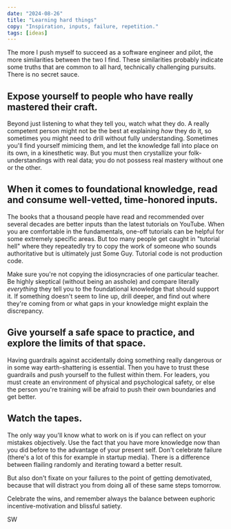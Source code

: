 ```yaml
---
date: "2024-08-26"
title: "Learning hard things"
copy: "Inspiration, inputs, failure, repetition."
tags: [ideas]
---
```


The more I push myself to succeed as a software engineer and pilot, the more similarities between the two I find. These similarities probably indicate some truths that are common to all hard, technically challenging pursuits. There is no secret sauce.

## Expose yourself to people who have really mastered their craft.

Beyond just listening to what they tell you, watch what they do. A really competent person might not be the best at explaining _how_ they do it, so sometimes you might need to drill without fully understanding. Sometimes you'll find yourself mimicing them, and let the knowledge fall into place on its own, in a kinesthetic way. But you must then crystallize your folk-understandings with real data; you do not possess real mastery without one or the other.

## When it comes to foundational knowledge, read and consume well-vetted, time-honored inputs.

The books that a thousand people have read and recommended over several decades are better inputs than the latest tutorials on YouTube. When you are comfortable in the fundamentals, one-off tutorials can be helpful for some extremely specific areas. But too many people get caught in "tutorial hell" where they repeatedly try to copy the work of someone who sounds authoritative but is ultimately just Some Guy. Tutorial code is not production code.

Make sure you're not copying the idiosyncracies of one particular teacher. Be highly skeptical (without being an asshole) and compare literally _everything_ they tell you to the foundational knowledge that should support it. If something doesn't seem to line up, drill deeper, and find out where they're coming from or what gaps in your knowledge might explain the discrepancy.

## Give yourself a safe space to practice, and explore the limits of that space.

Having guardrails against accidentally doing something really dangerous or in some way earth-shattering is essential. Then you have to trust these guardrails and push yourself to the fullest within them. For leaders, you must create an environment of physical and psychological safety, or else the person you're training will be afraid to push their own boundaries and get better.

## Watch the tapes.

The only way you'll know what to work on is if you can reflect on your mistakes objectively. Use the fact that you have more knowledge now than you did before to the advantage of your present self. Don't celebrate failure (there's a lot of this for example in startup media). There is a difference between flailing randomly and iterating toward a better result.

But also don't fixate on your failures to the point of getting demotivated, because that will distract you from doing all of these same steps tomorrow.

Celebrate the wins, and remember always the balance between euphoric incentive-motivation and blissful satiety.

SW

